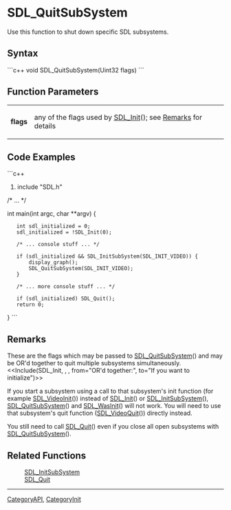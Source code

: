 
= SDL_QuitSubSystem =
Use this function to shut down specific SDL subsystems.


== Syntax ==
```c++
void SDL_QuitSubSystem(Uint32 flags)
```

== Function Parameters ==
{|
|'''flags'''
|any of the flags used by [[SDL_Init]](); see [[#flags|Remarks]] for details
|}

== Code Examples ==
```c++
#include "SDL.h"

/* ... */

int main(int argc, char **argv) {
    int sdl_initialized = 0;
    sdl_initialized = !SDL_Init(0);

    /* ... console stuff ... */

    if (sdl_initialized && SDL_InitSubSystem(SDL_INIT_VIDEO)) {
        display_graph();
        SDL_QuitSubSystem(SDL_INIT_VIDEO);
    }

    /* ... more console stuff ... */

    if (sdl_initialized) SDL_Quit();
    return 0;
}
```

== Remarks ==
<span id="flags"></span>These are the flags which may be passed to [[SDL_QuitSubSystem]]() and may be OR'd together to quit multiple subsystems simultaneously.
<<Include(SDL_Init, , , from="OR'd together:", to="If you want to initialize")>>

If you start a subsystem using a call to that subsystem's init function (for example [[SDL_VideoInit]]()) instead of [[SDL_Init]]() or [[SDL_InitSubSystem]](), [[SDL_QuitSubSystem]]() and [[SDL_WasInit]]() will not work.  You will need to use that subsystem's quit function ([[SDL_VideoQuit]]()) directly instead.

You still need to call [[SDL_Quit]]() even if you close all open subsystems with [[SDL_QuitSubSystem]]().

== Related Functions ==
:[[SDL_InitSubSystem]]
:[[SDL_Quit]]

----
[[CategoryAPI]], [[CategoryInit]]
